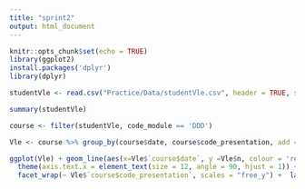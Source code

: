 ---
title: "sprint2"
output: html_document
---

```{r setup, include=FALSE}
knitr::opts_chunk$set(echo = TRUE)
library(ggplot2)
install.packages('dplyr')
library(dplyr)
```

```{r echo=TRUE}
studentVle <- read.csv("Practice/Data/studentVle.csv", header = TRUE, sep =",", stringsAsFactors = TRUE)

summary(studentVle)

```


```{r echo=TRUE}

course <- filter(studentVle, code_module == 'DDD')

Vle <- course %>% group_by(course$date, course$code_presentation, add = FALSE) %>% tally(sum_click)

ggplot(Vle) + geom_line(aes(x=Vle$`course$date`, y =Vle$n, colour = 'red')) + xlim(-24,270) + scale_x_continuous(breaks = seq(-30, 270, by = 20))  + 
  theme(axis.text.x = element_text(size = 12, angle = 90, hjust = 1)) + 
  facet_wrap(~ Vle$`course$code_presentation`, scales = "free_y") +  labs(title = "Analysis for course DDD", x="Date", y="Sum of VLE clicks")

```
